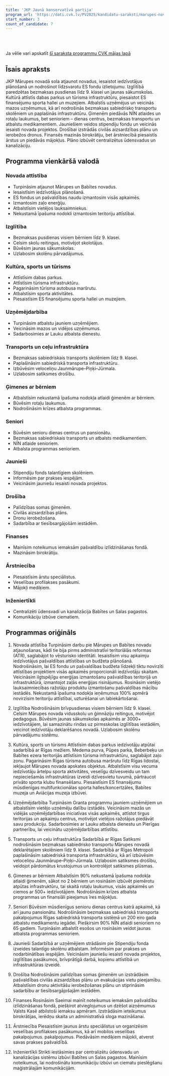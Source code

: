 ```yaml
---
title: 'JKP Jaunā konservatīvā partija'
program_url: 'https://dati.cvk.lv/PV2025/kandidatu-saraksti/marupes-novads/jkp-jauna-konservativa-partija'
start_number: 3
count_of_candidate: 7
---
```



<Badge text="Novada attīstība" variant="note" size="small" /> <Badge text="Izglītības uzlabošana" variant="note" size="small" /> <Badge text="Infrastruktūras attīstība" variant="note" size="small" /> <Badge text="Atbalsts ģimenēm un senioriem" variant="note" size="small" /> <Badge text="Uzņēmējdarbības veicināšana" variant="note" size="small" />

<br/><br/> 

<Card title='Šis ir mākslīga intelekta ģenerēts apraksts' icon='starlight'>
    Ja vēlie vari apskatīt <a href={frontmatter.program_url} target='_blank'>šī saraksta programmu CVK mājas lapā</a>
    </Card>

## Īsais apraksts

JKP Mārupes novadā sola atjaunot novadus, iesaistot iedzīvotājus plānošanā un nodrošinot līdzsvarotu ES fondu izlietojumu. Izglītībā paredzētas bezmaksas pusdienas līdz 9. klasei un jaunas sākumskolas. Kultūrā attīstīs dabas parkus un tūrisma infrastruktūru, piesaistot ES finansējumu sporta hallei un muzejiem. Atbalstīs uzņēmējus un veicinās mazos uzņēmumus, kā arī nodrošinās bezmaksas sabiedrisko transportu skolēniem un paplašinās infrastruktūru. Ģimenēm piedāvās NĪN atlaides un rotaļu laukumus, bet senioriem – dienas centrus, bezmaksas transportu un atbalstu medikamentiem. Jauniešiem veidos stipendiju fondu un veicinās iesaisti novada projektos. Drošībai izstrādās civilās aizsardzības plānu un ierobežos dronus. Finansēs mazinās birokrātiju, bet ārstniecībā piesaistīs ārstus un piedāvās mājokļus. Plāno izbūvēt centralizētus ūdensvadus un kanalizāciju.

## Programma vienkāršā valodā

### Novada attīstība
*   Turpināsim atjaunot Mārupes un Babītes novadus.
*   Iesaistīsim iedzīvotājus plānošanā.
*   ES fondus un pašvaldības naudu izmantosim visās apkaimēs.
*   Izmantosim zaļo enerģiju.
*   Atbalstīsim vietējos lauksaimniekus.
*   Nekustamā īpašuma nodokli izmantosim teritoriju attīstībai.

### Izglītība
*   Bezmaksas pusdienas visiem bērniem līdz 9. klasei.
*   Celsim skolu reitingus, motivējot skolotājus.
*   Būvēsim jaunas sākumskolas.
*   Uzlabosim skolēnu pārvadājumus.

### Kultūra, sports un tūrisms
*   Attīstīsim dabas parkus.
*   Attīstīsim tūrisma infrastruktūru.
*   Pagarināsim tūrisma autobusa maršrutu.
*   Atbalstīsim sporta aktivitātes.
*   Piesaistīsim ES finansējumu sporta hallei un muzejiem.

### Uzņēmējdarbība
*   Turpināsim atbalstu jauniem uzņēmējiem.
*   Veicināsim mazos un vidējos uzņēmumus.
*   Sadarbosimies ar Lauku atbalsta dienestu.

### Transports un ceļu infrastruktūra
*   Bezmaksas sabiedriskais transports skolēniem līdz 9. klasei.
*   Paplašināsim sabiedriskā transporta infrastruktūru.
*   Izbūvēsim veloceliņu Jaunmārupe–Piņķi–Jūrmala.
*   Uzlabosim satiksmes drošību.

### Ģimenes ar bērniem
*   Atbalstīsim nekustamā īpašuma nodokļa atlaidi ģimenēm ar bērniem.
*   Būvēsim rotaļu laukumus.
*   Nodrošināsim krīzes atbalsta programmas.

### Seniori
*   Būvēsim senioru dienas centrus un pansionātu.
*   Bezmaksas sabiedriskais transports un atbalsts medikamentiem.
*   NĪN atlaide senioriem.
*   Atbalsta programmas senioriem.

### Jaunieši
*   Stipendiju fonds talantīgiem skolēniem.
*   Informēsim par prakses iespējām.
*   Veicināsim jauniešu iesaisti novada projektos.

### Drošība
*   Palīdzības somas ģimenēm.
*   Civilās aizsardzības plāns.
*   Dronu ierobežošana.
*   Sadarbība ar tiesībsargājošām iestādēm.

### Finanses
*   Mainīsim noteikumus iemaksām pašvaldību izlīdzināšanas fondā.
*   Mazināsim birokrātiju.

### Ārstniecība
*   Piesaistīsim ārstu speciālistus.
*   Veselības profilakses pasākumi.
*   Mājokļi mediķiem.

### Inženiertīkli
*   Centralizēti ūdensvadi un kanalizācija Babītes un Salas pagastos.
*   Komunikāciju izbūve ciematiem.

## Programmas oriģināls

1. Novada attīstība
Turpināsim darbu pie Mārupes un Babītes novadu atjaunošanas, kādi tie bija pirms administratīvi teritoriālās reformas (ATR), saglabājot to vēsturisko identitāti. Iesaistīsim visu apkaimju iedzīvotājus pašvaldības attīstības un budžeta plānošanā. Nodrošināsim, lai ES fondu un pašvaldības budžeta līdzekļi tiktu novirzīti attīstības projektiem visās apkaimēs proporcionāli iedzīvotāju skaitam. Veicināsim ilgtspējīgu enerģijas izmantošanu pašvaldības teritorijā un infrastruktūrā, izmantojot zaļās enerģijas risinājumus. Rosināsim vietējo lauksaimniecības ražotāju produktu izmantošanu pašvaldības mācību iestādēs. Nekustamā īpašuma nodokļa ieņēmumus 100% apmērā novirzīsim teritoriju attīstībai, uzturēšanai un labiekārtošanai.
​​​​
2. Izglītība
Nodrošināsim brīvpusdienas visiem bērniem līdz 9. klasei. Celsim Mārupes novada vidusskolu un ģimnāziju reitingus, motivējot pedagogus. Būvēsim jaunas sākumskolas apkaimēs ar 3000+ iedzīvotājiem, lai samazinātu rindas uz pirmsskolas izglītības iestādēm, veicinot iedzīvotāju deklarēšanos novadā. Uzlabosim skolēnu pārvadājumu sistēmu.

3. Kultūra, sports un tūrisms
Attīstīsim dabas parkus iedzīvotāju atpūtai sadarbībā ar Rīgas mežiem. Medema purva, Pūpes parka, Beberbeķu un Babītes ezera teritorijās attīstīsim tūrisma infrastruktūru, saglabājot zaļo zonu. Pagarināsim Rīgas tūrisma autobusa maršrutu līdz Rīgas lidostai, iekļaujot Mārupes novada apskates objektus. Atbalstīsim visu vecuma iedzīvotāju ārtelpu sporta aktivitātes, veselīgu dzīvesveidu un tam nepieciešamās infrastruktūras izveidi dzīvesvietu tuvumā, pārtraucot privāto sporta klubu finansēšanu. Piesaistīsim ES finansējumu mūsdienīgas multifunkcionālas sporta halles/koncertzāles, Babītes muzeja un Aviācijas muzeja izbūvei.

4. Uzņēmējdarbība
Turpināsim Granta programmu jauniem uzņēmējiem un atbalstīsim vietējo uzņēmēju dalību izstādēs. Veicināsim mazās un vidējās uzņēmējdarbības iniciatīvas visās apkaimēs, attīstot tirgus teritorijas un apkaimju centrus, motivējot vietējos ražotājus piedāvāt savu produkciju. Sadarbosimies ar Lauku atbalsta dienestu un Pierīgas partnerību, lai veicinātu uzņēmējdarbības attīstību.

5. Transports un ceļu infrastruktūra
Sadarbībā ar Rīgas Satiksmi nodrošināsim bezmaksas sabiedrisko transportu Mārupes novadā deklarētajiem skolēniem līdz 9. klasei. Sadarbībā ar Rīgas Metropoli paplašināsim sabiedriskā transporta infrastruktūru, kā arī izbūvēsim veloceliņu Jaunmārupe–Piņķi–Jūrmala. Uzlabosim satiksmes drošību, veidojot pārdomātus krustojumus un kontrolējot satiksmes plūsmas.

6. Ģimenes ar bērniem
Atbalstīsim 90% nekustamā īpašuma nodokļa atlaidi ģimenēm, sākot no 2 bērniem un rosināsim izbūvēt piemērotu atpūtas infrastruktūru, tai skaitā rotaļu laukumus, visās apkaimēs un ciemos ar 500+ iedzīvotājiem. Nodrošināsim krīzes atbalsta programmas un finansiāli pieejamus īres mājokļus.

7. Seniori
Būvēsim mūsdienīgus senioru dienas centrus katrā apkaimē, kā arī jaunu pansionātu. Nodrošināsim bezmaksas sabiedriskā transporta pakalpojumus Rīgas sabiedriskā transporta sistēmā un 200 eiro gada atbalstu medikamentu iegādei. Piešķirsim 90% NĪN atlaidi senioriem no 65 gadiem. Turpināsim atbalstīt esošos un rosināsim veidot jaunas atbalsta programmas senioriem.

8. Jaunieši
Sadarbībā ar uzņēmējiem strādāsim pie Stipendiju fonda izveides talantīgo skolēnu atbalstam. Informēsim par prakses un nodarbinātības iespējām. Veicināsim jauniešu iesaisti novada projektos, izglītības pasākumos, brīvprātīgā darbā, kopienu attīstībā un infrastruktūras izveidē.

9. Drošība
Nodrošināsim palīdzības somas ģimenēm un izstrādāsim pašvaldības civilās aizsardzības plānu un evakuācijas vietu pieejamību. Atbalstīsim dronu aktivitāšu ierobežošanas plānu un stiprināsim sadarbību ar tiesībsargājošajām iestādēm.

10. Finanses
Rosināsim Saeimai mainīt noteikumus iemaksām pašvaldību izlīdzināšanas fondā, piešķirot atvieglojumus un dzēšot aizņēmumus Valsts Kasē atbilstoši iemaksu apmēram. Izstrādāsim ieteikumus birokrātijas, ierēdņu skaita un administratīvā sloga mazināšanai.

11. Ārstniecība
Piesaistīsim jaunus ārstu speciālistus un organizēsim veselības profilakses pasākumus, kā arī mobilos veselības pakalpojumus. pakalpojumus. Piedāvāsim mediķiem mājokli, atverot savas prakses pašvaldībā.

12. Inženiertīkli
Strikti iestāsimies par centralizētu ūdensvadu un kanalizācijas sistēmu izbūvi Babītes un Salas pagastos. Mainīsim noteikumus, lai nodrošinātu komunikāciju izbūvi un ciematu pieslēgšanu maģistrālajām komunikācijām.
